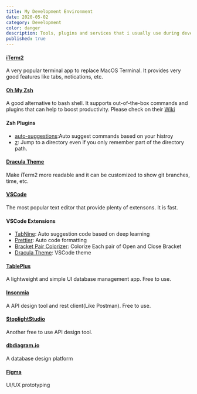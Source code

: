 ```yaml
---
title: My Development Environment
date: 2020-05-02
category: Development
color: danger
description: Tools, plugins and services that i usually use during development.
published: true
---
```

#### [iTerm2](https://www.iterm2.com/)
A very popular terminal app to replace MacOS Terminal. It provides very good features like tabs, notications, etc.

#### [Oh My Zsh](https://ohmyz.sh/)
A good alternative to bash shell. It supports out-of-the-box commands and plugins that can help to boost productivity.
Please check on their [Wiki](https://github.com/ohmyzsh/ohmyzsh/wiki)

#### Zsh Plugins
* [auto-suggestions](https://github.com/zsh-users/zsh-autosuggestions):Auto suggest commands based on your histroy 
* [z](https://github.com/agkozak/zsh-z): Jump to a directory even if you only remember part of the directory path.

#### [Dracula Theme](https://draculatheme.com/iterm)
Make iTerm2 more readable and it can be customized to show git branches, time, etc.

#### [VSCode](https://code.visualstudio.com/)
The most popular text editor that provide plenty of extensons. It is fast.

#### VSCode Extensions 
* [TabNine](https://marketplace.visualstudio.com/items?itemName=TabNine.tabnine-vscode): Auto suggestion code based on deep learning
* [Prettier](https://github.com/prettier/prettier-vscode): Auto code formatting
* [Bracket Pair Colorizer](https://marketplace.visualstudio.com/items?itemName=CoenraadS.bracket-pair-colorizer): Colorize Each pair of Open and Close Bracket
* [Dracula Theme](https://draculatheme.com/visual-studio-code/): VSCode theme

#### [TablePlus](https://tableplus.com/)
A lightweight and simple UI database management app. Free to use.

#### [Insonmia](https://insomnia.rest/)
A API design tool and rest client(Like Postman). Free to use.

#### [StoplightStudio](https://stoplight.io/)
Another free to use API design tool.

#### [dbdiagram.io](https://dbdiagram.io/)
A database design platform

#### [Figma](https://www.figma.com/)
UI/UX prototyping


